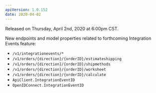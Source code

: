 ```yaml
---
apiVersion: 1.0.152
date: 2020-04-02
---
```


Released on Thursday, April 2nd, 2020 at 6:00pm CST.

New endpoints and model properties related to forthcoming Integration Events feature:

- `/v1/integrationevents/*`
- `/v1/orders/{direction}/{orderID}/estimateshipping`
- `/v1/orders/{direction}/{orderID}/shipmethods`
- `/v1/orders/{direction}/{orderID}/worksheet`
- `/v1/orders/{direction}/{orderID}/calculate`
- `ApiClient.IntegrationEventID`
- `OpenIDConnect.IntegrationEventID`